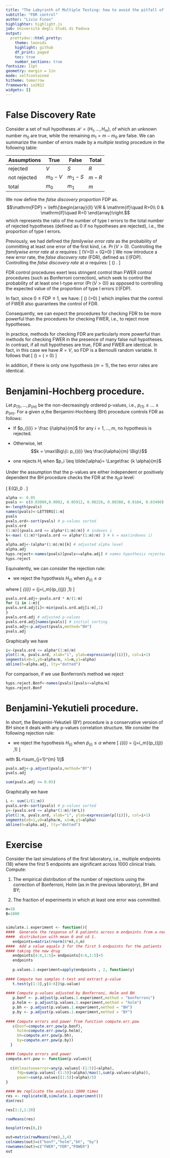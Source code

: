 ```yaml
---
title: "The Labyrinth of Multiple Testing: how to avoid the pitfall of false positives"
subtitle: "FDR control"
author: "Livio Finos"
highlighter: highlight.js
job: Università degli Studi di Padova
output:
  prettydoc::html_pretty:
    theme: leonids 
    highlight: github
    df_print: paged
    toc: true
    number_sections: true
fontsize: 11pt
geometry: margin = 1in
mode: selfcontained
hitheme: tomorrow
framework: io2012
widgets: []
---
```


# False Discovery Rate


Consider a set of null hypotheses $\mathcal{H}=(H_1,\ldots,H_m)$, of which an unknown number $m_0$ are true, while the remaining $m_1=m-m_0$ are false. We can summarize the number of errors made by a *multiple testing* procedure in the following table:

Assumptions | True | False | Total
------------- | ------------- | ------------- | -------------
rejected | $V$ | $S$ | $R$ 
not rejected | $m_0 - V$ | $m_1-S$ | $m-R$
total | $m_0$ | $m_1$ | $m$

We now define the *false discovery proportion* $\mathrm{FDP}$ as. 
$$\mathrm{FDP} = \left\{\begin{array}{ll} V/R & \mathrm{if}\quad R>0\\ 0 & \mathrm{if}\quad  R=0 \end{array}\right.$$
which represents the ratio of the number of type I errors to the total number of rejected hypotheses (defined as 0 if no hypotheses are rejected), i.e., the proportion of type I errors.

Previously, we had defined the *familywise error rate* as the probability of committing at least one error of the first kind, i.e. $\Pr(V>0)$. Controlling the *familywise error rate* at $\alpha$ requires:
\[
\Pr(V>0) = \Pr(Q>0) \leq \alpha
\]
We now introduce a new error rate, the *false discovery rate* (FDR), defined as $\mathbb{E}(\mathrm{FDP})$.
Controlling the *false discovery rate* at $\alpha$ requires:
\[
\mathbb{E}(\mathrm{FDP}) \leq \alpha.
\]

FDR control procedures exert less stringent control than FWER control procedures (such as Bonferroni correction), which seek to control the probability of at least one I-type error ($\Pr(V>0)$) as opposed to controlling the expected value of the proportion of type I errors $\mathbb{E}(\mathrm{FDP})$. 

In fact, since $0\leq \mathrm{FDP} \leq 1$, we have: 
\[
\mathbb{E}(\mathrm{FDP}) \leq \Pr(\mathrm{FDP}>0)
\]
which implies that the control of FWER also guarantees the control of FDR.

Consequently, we can expect the procedures for checking FDR to be more powerful than the procedures for checking FWER, i.e., to reject more hypotheses. 

In practice, methods for checking FDR are particularly more powerful than methods for checking FWER in the presence of many false null hypotheses. In contrast, if all null hypotheses are true, FDR and FWER are identical. In fact, in this case we have $R = V$, so $\mathrm{FDP}$ is a
Bernoulli random variable. It follows that
\[
\mathbb{E}(\mathrm{FDP}) = \Pr(\mathrm{FDP} > 0)
\]

In addition, if there is only one hypothesis ($m = 1$), the two error rates are identical.

# Benjamini-Hochberg procedure.

Let $p_{(1)},\ldots,p_{(m)}$ be the non-decreasingly ordered p-values, i.e., $p_{(1)} \leq \ldots \leq p_{(m)}$. For a given $\alpha$,the Benjamini-Hochberg (BH) procedure controls $\mathrm{FDR}$ as follows:

* If $p_{(i)} > \frac {i\alpha}{m}$ for any $i=1,\ldots,m$, no hypothesis is rejected.

* Otherwise, let $$k = \max\Big\{i: p_{(i)} \leq \frac{i\alpha}{m} \Big\}$$
* one rejects $H_i$ when $p_i \leq \tilde{\alpha}= \Large\frac {k \alpha}{m}$

Under the assumption that the p-values are either independent or positively dependent the BH procedure checks the FDR at the $\pi_0\alpha$ level:

\[
E(Q)\leq \pi_0 \alpha \leq \alpha.
\]

```r
alpha <- 0.05
pvals <- c(0.03000,0.0002, 0.05912, 0.08226, 0.00388, 0.0184, 0.03490)
m<-length(pvals)
names(pvals)<-LETTERS[1:m]
pvals
pvals.ord<-sort(pvals) # p-values sorted
pvals.ord
(1:m)[(pvals.ord <= alpha*(1:m)/m)] # indexes i
k<-max( (1:m)*(pvals.ord <= alpha*(1:m)/m) ) # k = max(indexes i)
k
alpha.adj<-(alpha*(1:m)/m)[k] # adjusted alpha level
alpha.adj
hyps.reject<-names(pvals)[pvals<=alpha.adj] # names hypothesis rejected
hyps.reject
```

Equivalently, we can consider the rejection rule:

* we reject the hypothesis $H_{(i)}$ when $\tilde{p}_{(i)} \leq \alpha$

where 
\[
\tilde{p}_{(i)} = \min_{j=i,\ldots,m}\Big(p_{(j)}\cdot\frac{m}{j} ,1\Big)
\]

```r
pvals.ord.adj<-pvals.ord * m/(1:m)
for (i in 1:m){
pvals.ord.adj[i]<-min(pvals.ord.adj[i:m],1)
}
pvals.ord.adj # adjusted p-values
pvals.ord.adj[names(pvals)] # initial sorting
pvals.adj<-p.adjust(pvals,method="BH")
pvals.adj
```


Graphically we have
```r
i<-(pvals.ord <= alpha*(1:m)/m)
plot(1:m, pvals.ord, xlab="i", ylab=expression(p[(i)]), col=i+1)
segments(x0=1,y0=alpha/m, x1=m,y1=alpha)
abline(h=alpha.adj, lty="dotted")
```

For comparison, if we use Bonferroni's method we reject
```r
hyps.reject.Bonf<-names(pvals)[pvals<=alpha/m]
hyps.reject.Bonf
```


# Benjamini-Yekutieli procedure.

In short, the Benjamini-Yekutieli (BY) procedure is a conservative version of BH since it deals with any p-values correlation structure. We consider the following rejection rule:

* we reject the hypothesis $H_{(i)}$ when $\tilde{p}_{(i)} \leq \alpha$ 
where 
\[
\tilde{p}_{(i)} = \min_{j=i,\ldots,m}\Big(p_{(j)}\cdot\frac{m L}{j} ,1\Big)
\]

with $L=\sum_{j=1}^{m} 1/j$ 

```r
pvals.adj<-p.adjust(pvals,method="BY")
pvals.adj
```

```r
sum(pvals.adj <= 0.05)
```
Graphically we have
```r
L <- sum(1/(1:m))
pvals.ord<-sort(pvals) # p-values sorted
i<-(pvals.ord <= alpha*(1:m)/(m*L))
plot(1:m, pvals.ord, xlab="i", ylab=expression(p[(i)]), col=i+1)
segments(x0=1,y0=alpha/m, x1=m,y1=alpha)
abline(h=alpha.adj, lty="dotted")
```

# Exercise

Consider the last simulations of the first laboratory, i.e., multiple endpoints ($18$) where the first $5$ endpoints are significant across $1000$ clinical trials. Compute:

1. The empirical distribution of the number of rejections using the correction of Bonferroni, Holm (as in the previous laboratory), BH and BY;

2. The fraction of experiments in which at least one error was committed.

```r
m=18
B=1000


simulate.1.experiment <- function(){
####  Generate the response of 6 patients across m endpoints from a normal
####  distribution with mean 0 and sd 1.
   endpoints=matrix(rnorm(6*m),6,m)
####  Add a value equals 3 for the first 5 endpoints for the patients
#### taking the new drug
   endpoints[4:6,1:5]= endpoints[4:6,1:5]+5
   endpoints
  
   p.values.1.experiment=apply(endpoints , 2, function(y)   
    
#### Compute two samples t-test and extract p-value    
   t.test(y[1:3],y[4:6])$p.value)
   
#### Compute p-values adjusted by Bonferroni, Holm and BH
   p.bonf <- p.adjust(p.values.1.experiment,method = "bonferroni")
   p.holm <- p.adjust(p.values.1.experiment,method = "holm")
   p.bh <- p.adjust(p.values.1.experiment,method = "BH")
   p.by <- p.adjust(p.values.1.experiment,method = "BY")
   
#### Compute errors and power from function compute.err.pow
   c(bonf=compute.err.pow(p.bonf),
     holm=compute.err.pow(p.holm),
     bh=compute.err.pow(p.bh),
     by=compute.err.pow(p.by))
  }

#### Compute errors and power
compute.err.pow <- function(p.values){
  
  c(Atleastoneerror=any(p.values[-(1:5)]<alpha),
     fdp=sum(p.values[-(1:5)]<alpha)/max(1,sum(p.values<alpha)),
     power=sum(p.values[(1:5)]<alpha)/5)
}

#### We replicate the analysis 1000 times
res <- replicate(B,simulate.1.experiment())
dim(res)

res[1:2,1:20]

rowMeans(res)

boxplot(res[8,])

out=matrix(rowMeans(res),3,4)
colnames(out)=c("bonf","holm","bh", "by")
rownames(out)=c("FWER","FDR","POWER")
out
```




